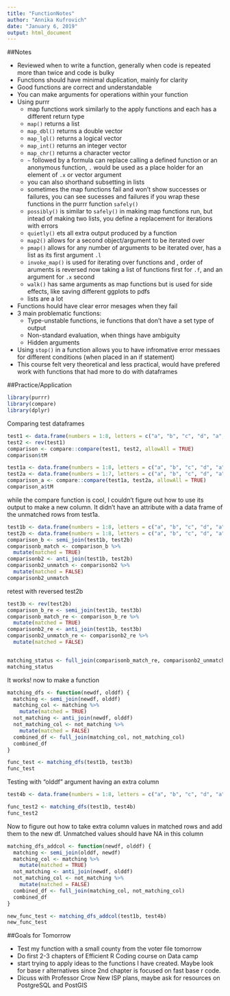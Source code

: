 ```yaml
---
title: "FunctionNotes"
author: "Annika Kufrovich"
date: "January 6, 2019"
output: html_document
---
```


##Notes

* Reviewed when to write a function, generally when code is repeated more than twice and code is bulky 
* Functions should have minimal duplication, mainly for clarity 
* Good functions are correct and understandable 
* You can make arguments for operations within your function 
* Using purrr 
    + map functions work similarly to the apply functions and each has a different return type 
    + `map()` returns a list 
    + `map_dbl()` returns a double vector 
    + `map_lgl()` returns a logical vector 
    + `map_int()` returns an integer vector 
    + `map_chr()` returns a character vector 
    + `~` followed by a formula can replace calling a defined function or an anonymous function, `.` would be used as a place holder for an element of `.x` or vector argument 
    + you can also shorthand subsetting in lists 
    + sometimes the map functions fail and won't show successes or failures, you can see sucesses and failures if you wrap these functions in the purrr function `safely()` 
    + `possibly()` is similar to `safely()` in making map functions run, but intead of making two lists, you define a replacement for iterations with errors 
    + `quietly()` ets all extra output produced by a function 
    + `map2()` allows for a second object/argument to be iterated over 
    + `pmap()` allows for any number of arguments to be iterated over, has a list as its first argument `.l` 
    + `invoke_map()` is used for iterating over functions and , order of aruments is reversed now taking a list of functions first for `.f`, and an argument for `.x` second 
    + `walk()` has same arguments as map functions but is used for side effects, like saving different ggplots to pdfs
    + lists are a lot 
* Functions hould have clear error mesages when they fail 
* 3 main problematic functions: 
    + Type-unstable functions, ie functions that don't have a set type of output 
    + Non-standard evaluation, when things have ambiguity 
    + Hidden arguments 
* Using `stop()` in a function allows you to have infromative error messaes for different conditions (when placed in an if statement)
* This course felt very theoretical and less practical, would have prefered work with functions that had more to do with dataframes 


##Practice/Application


```r
library(purrr)
library(compare)
library(dplyr)
```


Comparing test dataframes 

```r
test1 <- data.frame(numbers = 1:8, letters = c("a", "b", "c", "d", "a", "b", "c", "d"))
test2 <- rev(test1)
comparison <- compare::compare(test1, test2, allowAll = TRUE)
comparison$tM
```

```r
test1a <- data.frame(numbers = 1:8, letters = c("a", "b", "c", "d", "a", "b", "c", "d"))
test2a <- data.frame(numbers = 1:7, letters = c("a", "b", "c", "d", "a", "b", "c"))
comparison_a <- compare::compare(test1a, test2a, allowAll = TRUE)
comparison_a$tM
```


while the compare function is cool, I couldn't figure out how to use its output to make a new column. It didn't have an attribute with a data frame of the unmatched rows from test1a.  


```r
test1b <- data.frame(numbers = 1:8, letters = c("a", "b", "c", "d", "a", "b", "c", "d"))
test2b <- data.frame(numbers = 1:8, letters = c("a", "b", "c", "d", "a", "b", "c", "e"))
comparison_b <- semi_join(test1b, test2b)
comparisonb_match <- comparison_b %>% 
  mutate(matched = TRUE)
comparisonb2 <- anti_join(test1b, test2b)
comparisonb2_unmatch <- comparisonb2 %>% 
  mutate(matched = FALSE)
comparisonb2_unmatch
```


retest with reversed test2b

```r
test3b <- rev(test2b)
comparison_b_re <- semi_join(test1b, test3b)
comparisonb_match_re <- comparison_b_re %>% 
  mutate(matched = TRUE)
comparisonb2_re <- anti_join(test1b, test3b)
comparisonb2_unmatch_re <- comparisonb2_re %>% 
  mutate(matched = FALSE)


matching_status <- full_join(comparisonb_match_re, comparisonb2_unmatch_re)
matching_status
```

It works! now to make a function

```r
matching_dfs <- function(newdf, olddf) {
  matching <- semi_join(newdf, olddf)
  matching_col <- matching %>%
    mutate(matched = TRUE)
  not_matching <- anti_join(newdf, olddf)
  not_matching_col <- not_matching %>%
    mutate(matched = FALSE)
  combined_df <- full_join(matching_col, not_matching_col)
  combined_df
}

func_test <- matching_dfs(test1b, test3b)
func_test
```

Testing with "olddf" argument having an extra column

```r
test4b <- data.frame(numbers = 1:8, letters = c("a", "b", "c", "d", "a", "b", "c", "e"), lon = c(12, 31, 64, 38, 89, 73, 91, 21))

func_test2 <- matching_dfs(test1b, test4b)
func_test2
```

Now to figure out how to take extra column values in matched rows and add them to the new df. Unmatched values should have NA in this column

```r
matching_dfs_addcol <- function(newdf, olddf) {
  matching <- semi_join(olddf, newdf)
  matching_col <- matching %>%
    mutate(matched = TRUE)
  not_matching <- anti_join(newdf, olddf)
  not_matching_col <- not_matching %>%
    mutate(matched = FALSE)
  combined_df <- full_join(matching_col, not_matching_col)
  combined_df
}

new_func_test <- matching_dfs_addcol(test1b, test4b)
new_func_test
```




##Goals for Tomorrow

* Test my function with a small county from the voter file tomorrow
* Do first 2-3 chapters of Efficient R Coding course on Data camp
* start trying to apply ideas to the functions I have created. Maybe look for base r alternatives since 2nd chapter is focused on fast base r code.
* Dicuss with Professor Crow New ISP plans, maybe ask for resources on PostgreSQL and PostGIS